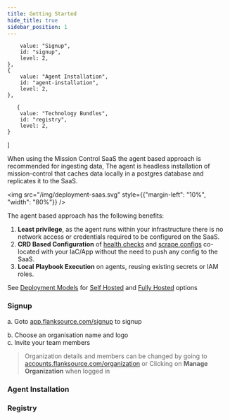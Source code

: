 ```yaml
---
title: Getting Started
hide_title: true
sidebar_position: 1
---
```



        value: "Signup",
        id: "signup",
        level: 2,
    },
    {
        value: "Agent Installation",
        id: "agent-installation",
        level: 2,
    },

       {
        value: "Technology Bundles",
        id: "registry",
        level: 2,
    }

]

When using the Mission Control SaaS the agent based approach is recommended for ingesting data, The agent is headless installation of mission-control that caches data locally in a postgres database and replicates it to the SaaS.

<img src="/img/deployment-saas.svg" style={{"margin-left": "10%",  "width": "80%"}} />

The agent based approach has the following benefits:

1. **Least privilege**, as the agent runs within your infrastructure there is no network access or credentials required to be configured on the SaaS.
2. **CRD Based Configuration** of [health checks](/canary-checker/) and [scrape configs](/config-db) co-located with your IaC/App without the need to push any config to the SaaS.
3. **Local Playbook Execution** on agents, reusing existing secrets or IAM roles.


See [Deployment Models](/installation/deployment-models) for [Self Hosted](/installation/self-hosted/getting-started) and [Fully Hosted](/installation/saas/fully-hosted) options


### Signup

a. Goto [app.flanksource.com/signup](https://accounts.flanksource.com/sign-up) to signup

<Screenshot img="/img/signup.png" size="350px"/>

b. Choose an organisation name and logo<br/>
c. Invite your team members

> Organization details and members can be changed by going to [accounts.flanksource.com/organization](https://accounts.flanksource.com/organization) or Clicking on **Manage Organization** when logged in

### Agent Installation

<Agent/>

### Registry

